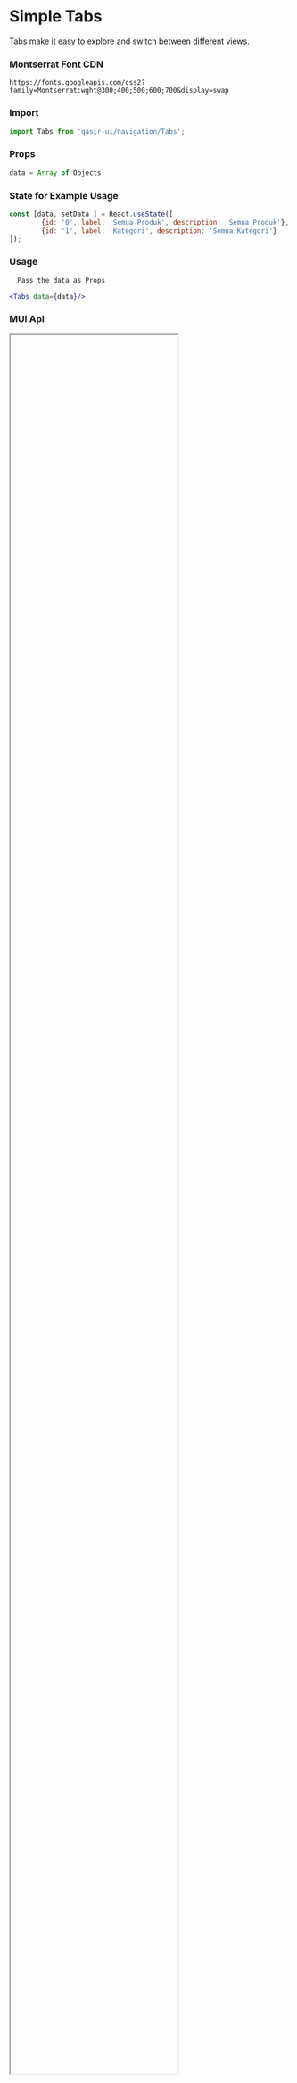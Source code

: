 
<Meta title="Components/Navigation/Tabs"/>


<h1>Simple Tabs</h1>

<p style={{fontSize: 18, fontFamily: ['"Montserrat"', 'sans-serif'].join(',')}}>Tabs make it easy to explore and switch between different views.
</p>

<Preview withSource="none">
  <Story id="components-navigation-tabs-example--simple-tabs" />
</Preview>


<h3 style={{marginTop: 20}}>Montserrat Font CDN</h3>
<code style={{marginBottom: 30}}>https://fonts.googleapis.com/css2?family=Montserrat:wght@300;400;500;600;700&display=swap</code>

<Figma
  url="https://www.figma.com/file/gBOrYt3aAEcgk2QZDPrWKCIl/Qasir-Design-System?node-id=2409%3A861"
  height="50%"
  defaultCollapsed
/>

### Import 
```js
import Tabs from 'qasir-ui/navigation/Tabs';
```
### Props
```js
data = Array of Objects
```
### State for Example Usage
```js
const [data, setData ] = React.useState([
        {id: '0', label: 'Semua Produk', description: 'Semua Produk'},
        {id: '1', label: 'Kategori', description: 'Semua Kategori'}
]);
```


### Usage
```html
  Pass the data as Props
```

```jsx
<Tabs data={data}/>
```

### MUI Api

<IFrame url="https://material-ui.com/api/tabs/" height="80%" defaultCollapsed />